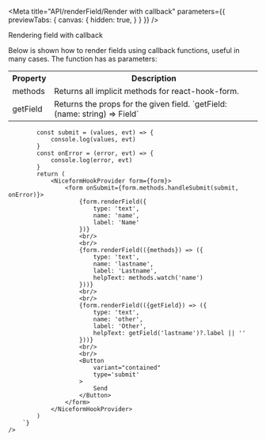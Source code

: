 
<Meta 
    title="API/renderField/Render with callback"
    parameters={{
        previewTabs: {
            canvas: {
                hidden: true,
            }
        }
    }}
/>

<div className="subheading min-letter-space">
    Rendering field with callback
</div>
<p>
    Below is shown how to render fields using callback functions, useful in many cases. The function has as parameters:
</p>
<table>
  <tr>
    <th>Property</th>
    <th>Description</th>
  </tr>
  <tr>
    <td>methods</td>
    <td>
        Returns all implicit methods for react-hook-form.
    </td>
  </tr>
  <tr>
    <td>getField</td>
    <td>
        Returns the props for the given field.
        `getField: (name: string) => Field`
    </td>
  </tr>
</table>
<div className='canvas-code'>
    <div className='wrap-code center'>
        <components.RenderWithCallbackExample/>
    </div>
    <Source
        language='tsx'
        dark
        format={true}
        code={`
            const form = useNiceForm()
    
            const submit = (values, evt) => {
                console.log(values, evt)
            }
            const onError = (error, evt) => {
                console.log(error, evt)
            }
            return (
                <NiceformHookProvider form={form}>
                    <form onSubmit={form.methods.handleSubmit(submit, onError)}>
                        {form.renderField({
                            type: 'text',
                            name: 'name',
                            label: 'Name'
                        })}
                        <br/>
                        <br/>
                        {form.renderField(({methods}) => ({
                            type: 'text',
                            name: 'lastname',
                            label: 'Lastname',
                            helpText: methods.watch('name')
                        }))}
                        <br/>
                        <br/>
                        {form.renderField(({getField}) => ({
                            type: 'text',
                            name: 'other',
                            label: 'Other',
                            helpText: getField('lastname')?.label || ''
                        }))}
                        <br/>
                        <br/>
                        <Button 
                            variant="contained"
                            type='submit'
                        >
                            Send
                        </Button>
                    </form>
                </NiceformHookProvider>
            )
        `}
    />
</div>